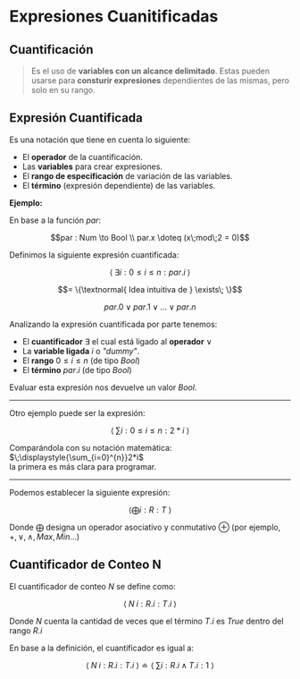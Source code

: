# Expresiones Cuanitificadas

## Cuantificación

> Es el uso de **variables con un alcance delimitado**. Estas pueden usarse para **consturir expresiones** dependientes de las mismas, pero solo en su rango.

## Expresión Cuantificada

Es una notación que tiene en cuenta lo siguiente:

- El **operador** de la cuantificación.
- Las **variables** para crear expresiones.
- El **rango de especificación** de variación de las variables.
- El **término** (expresión dependiente) de las variables.

**Ejemplo:**

En base a la función $par$:

```math
par : Num \to Bool \\
par.x \doteq (x\;mod\;2 = 0)
```

Definimos la siguiente expresión cuantificada:

```math
\bigl \langle \; \exists i : 0 \leq i \leq n : par.i \; \bigr \rangle
```

```math 
= \{\textnormal{ Idea intuitiva de } \exists\; \}
```

```math 
par.0 \lor par.1 \lor ... \lor par.n 
```

Analizando la expresión cuantificada por parte tenemos:

- El **cuantificador** $\exists$ el cual está ligado al **operador** $\lor$  
- La **variable ligada** $i$ o _"dummy"_.
- El **rango** $0 \leq i \leq n$ (de tipo $Bool$)
- El **término** $par.i$ (de tipo $Bool$)

Evaluar esta expresión nos devuelve un valor $Bool$.

***

Otro ejemplo puede ser la expresión: 

```math
\bigl \langle \; \sum i : 0 \leq i \leq n : 2 * i \; \bigr \rangle
```

Comparándola con su notación matemática: $\;\displaystyle{\sum_{i=0}^{n}}2*i$\
la primera es más clara para programar.

***

Podemos establecer la siguiente expresión:

```math
\bigl \langle \bigoplus i : R : T \; \bigr \rangle
```

Donde $\bigoplus$ designa un operador asociativo y conmutativo $\oplus$ (por ejemplo, $+, \lor, \land, Max, Min$...)

## Cuantificador de Conteo N

El cuantificador de conteo $N$ se define como:

```math
\bigl \langle \; N \; i : R.i : T.i \; \bigr \rangle
```

Donde $N$ cuenta la cantidad de veces que el término $T.i$ es $True$ dentro del rango $R.i$

En base a la definición, el cuantificador es igual a:

```math
\bigl \langle \; N \; i : R.i : T.i \; \bigr \rangle \doteq \bigl \langle \; \sum i : R.i \land T.i : 1 \ \bigr \rangle
```